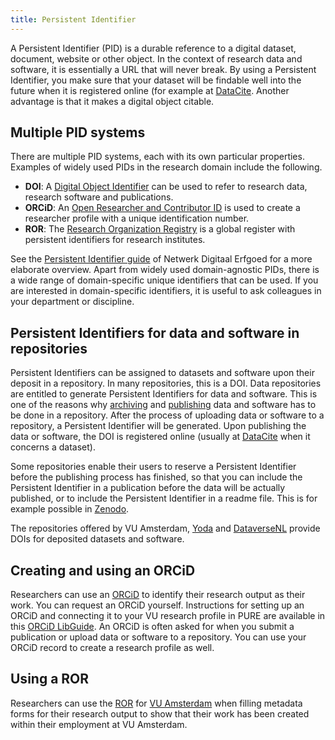 ```yaml
---
title: Persistent Identifier
---
```


A Persistent Identifier (PID) is a durable reference to a digital dataset, document, website or other object. In the context of research data and software, it is essentially a URL that will never break. By using a Persistent Identifier, you make sure that your dataset will be findable well into the future when it is registered online (for example at [DataCite](https://datacite.org/). Another advantage is that it makes a digital object citable.

## Multiple PID systems

There are multiple PID systems, each with its own particular properties. Examples of widely used PIDs in the research domain include the following.

- **DOI**: A [Digital Object Identifier](https://www.doi.org/) can be used to refer to research data, research software and publications.
- **ORCiD**: An [Open Researcher and Contributor ID](https://info.orcid.org/researchers/) is used to create a researcher profile with a unique identification number.
- **ROR**: The [Research Organization Registry](https://ror.org/) is a global register with persistent identifiers for research institutes. 

See the [Persistent Identifier guide](https://www.pidwijzer.nl/en/) of Netwerk Digitaal Erfgoed for a more elaborate overview. Apart from widely used domain-agnostic PIDs, there is a wide range of domain-specific unique identifiers that can be used. If you are interested in domain-specific identifiers, it is useful to ask colleagues in your department or discipline.

## Persistent Identifiers for data and software in repositories

Persistent Identifiers can be assigned to datasets and software upon their deposit in a repository. In many repositories, this is a DOI. Data repositories are entitled to generate Persistent Identifiers for data and software. This is one of the reasons why [archiving](../topics/data-archiving.qmd) and [publishing](topics/data-publication.qmd) data and software has to be done in a repository. After the process of uploading data or software to a repository, a Persistent Identifier will be generated. Upon publishing the data or software, the DOI is registered online (usually at [DataCite](https://datacite.org/) when it concerns a dataset). 

Some repositories enable their users to reserve a Persistent Identifier before the publishing process has finished, so that you can include the Persistent Identifier in a publication before the data will be actually published, or to include the Persistent Identifier in a readme file. This is for example possible in [Zenodo](https://zenodo.org/).

The repositories offered by VU Amsterdam, [Yoda](https://publication.yoda.vu.nl/) and [DataverseNL](https://dataverse.nl/dataverse/vuamsterdam) provide DOIs for deposited datasets and software.

## Creating and using an ORCiD

Researchers can use an [ORCiD](https://info.orcid.org/researchers/) to identify their research output as their work. You can request an ORCiD yourself. Instructions for setting up an ORCiD and connecting it to your VU research profile in PURE are available in this [ORCiD LibGuide](https://libguides.vu.nl/orcid). An ORCiD is often asked for when you submit a publication or upload data or software to a repository. You can use your ORCiD record to create a research profile as well.

## Using a ROR

Researchers can use the [ROR](https://ror.org/) for [VU Amsterdam](https://ror.org/008xxew50) when filling metadata forms for their research output to show that their work has been created within their employment at VU Amsterdam.
